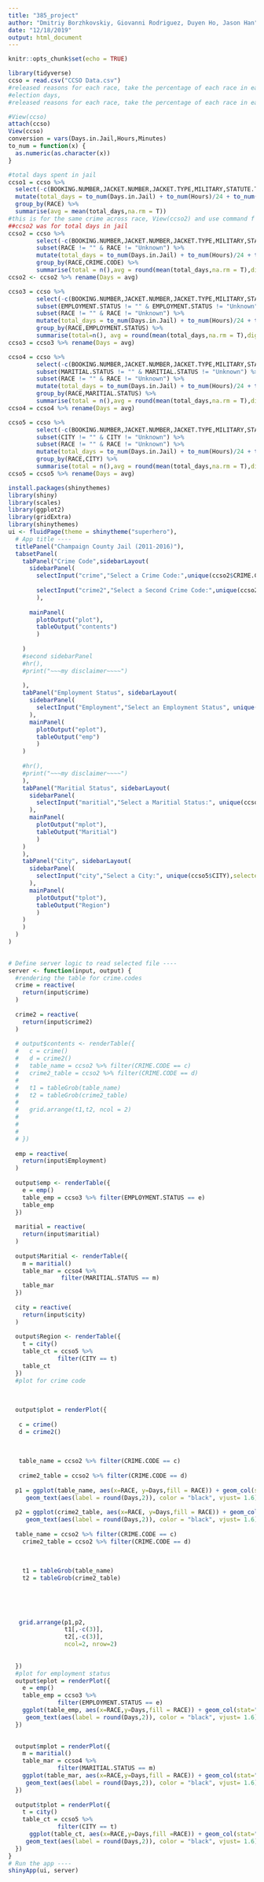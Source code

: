 ```yaml
---
title: "385_project"
author: "Dmitriy Borzhkovskiy, Giovanni Rodriguez, Duyen Ho, Jason Han"
date: "12/18/2019"
output: html_document
---
```



```r
knitr::opts_chunk$set(echo = TRUE)
```

```r
library(tidyverse)
ccso = read.csv("CCSO Data.csv")
#released reasons for each race, take the percentage of each race in each major category
#election days,
#released reasons for each race, take the percentage of each race in each major category

#View(ccso)
attach(ccso)
View(ccso)
conversion = vars(Days.in.Jail,Hours,Minutes)
to_num = function(x) {
  as.numeric(as.character(x))
}

#total days spent in jail
ccso1 = ccso %>% 
  select(-c(BOOKING.NUMBER,JACKET.NUMBER,JACKET.TYPE,MILITARY,STATUTE.TYPE,CHARGE.STATUTE)) %>%
  mutate(total_days = to_num(Days.in.Jail) + to_num(Hours)/24 + to_num(Minutes)/1440) %>%
  group_by(RACE) %>%
  summarise(avg = mean(total_days,na.rm = T))
#this is for the same crime across race, View(ccso2) and use command f
##ccso2 was for total days in jail
ccso2 = ccso %>% 
        select(-c(BOOKING.NUMBER,JACKET.NUMBER,JACKET.TYPE,MILITARY,STATUTE.TYPE,CHARGE.STATUTE)) %>%
        subset(RACE != "" & RACE != "Unknown") %>%
        mutate(total_days = to_num(Days.in.Jail) + to_num(Hours)/24 + to_num(Minutes)/1440) %>%
        group_by(RACE,CRIME.CODE) %>%
        summarise(total = n(),avg = round(mean(total_days,na.rm = T),digits = 4)) # a min is .0007 days
ccso2 <- ccso2 %>% rename(Days = avg)

ccso3 = ccso %>% 
        select(-c(BOOKING.NUMBER,JACKET.NUMBER,JACKET.TYPE,MILITARY,STATUTE.TYPE,CHARGE.STATUTE)) %>%
        subset(EMPLOYMENT.STATUS != "" & EMPLOYMENT.STATUS != "Unknown") %>% 
        subset(RACE != "" & RACE != "Unknown") %>%
        mutate(total_days = to_num(Days.in.Jail) + to_num(Hours)/24 + to_num(Minutes)/1440) %>%
        group_by(RACE,EMPLOYMENT.STATUS) %>%
        summarise(total=n(), avg = round(mean(total_days,na.rm = T),digits = 4))
ccso3 = ccso3 %>% rename(Days = avg)

ccso4 = ccso %>% 
        select(-c(BOOKING.NUMBER,JACKET.NUMBER,JACKET.TYPE,MILITARY,STATUTE.TYPE,CHARGE.STATUTE)) %>%
        subset(MARITIAL.STATUS != "" & MARITIAL.STATUS != "Unknown") %>%
        subset(RACE != "" & RACE != "Unknown") %>%
        mutate(total_days = to_num(Days.in.Jail) + to_num(Hours)/24 + to_num(Minutes)/1440) %>%
        group_by(RACE,MARITIAL.STATUS) %>%
        summarise(total = n(),avg = round(mean(total_days,na.rm = T),digits = 4))  # a min is .0007 days 
ccso4 = ccso4 %>% rename(Days = avg)

ccso5 = ccso %>% 
        select(-c(BOOKING.NUMBER,JACKET.NUMBER,JACKET.TYPE,MILITARY,STATUTE.TYPE,CHARGE.STATUTE)) %>%
        subset(CITY != "" & CITY != "Unknown") %>%
        subset(RACE != "" & RACE != "Unknown") %>%
        mutate(total_days = to_num(Days.in.Jail) + to_num(Hours)/24 + to_num(Minutes)/1440) %>%
        group_by(RACE,CITY) %>%
        summarise(total = n(),avg = round(mean(total_days,na.rm = T),digits = 4))  # a min is .0007 days
ccso5 = ccso5 %>% rename(Days = avg)


```


```r
install.packages(shinythemes)
library(shiny)
library(scales)
library(ggplot2)
library(gridExtra)
library(shinythemes)
ui <- fluidPage(theme = shinytheme("superhero"),
  # App title ----
  titlePanel("Champaign County Jail (2011-2016)"),
  tabsetPanel(               
    tabPanel("Crime Code",sidebarLayout(
      sidebarPanel(
        selectInput("crime","Select a Crime Code:",unique(ccso2$CRIME.CODE),selected = "AGGRAVATED ASSAULT"),
        
        selectInput("crime2","Select a Second Crime Code:",unique(ccso2$CRIME.CODE), selected = "DRIVING UNDER THE INFLUENCE OF ALCOHOL" )
        ),
      
      mainPanel(
        plotOutput("plot"),
        tableOutput("contents")
        )
      
    )
    #second sidebarPanel
    #hr(),
    #print("~~~my disclaimer~~~~")
  
    ),
    tabPanel("Employment Status", sidebarLayout(
      sidebarPanel(
        selectInput("Employment","Select an Employment Status", unique(ccso3$EMPLOYMENT.STATUS),selected = "Student")
      ),
      mainPanel(
        plotOutput("eplot"),
        tableOutput("emp")
        )
    )
    
    #hr(),
    #print("~~~my disclaimer~~~~")
    ), 
    tabPanel("Maritial Status", sidebarLayout(
      sidebarPanel(
        selectInput("maritial","Select a Maritial Status:", unique(ccso4$MARITIAL.STATUS),selected = "Single")
      ),
      mainPanel(
        plotOutput("mplot"),
        tableOutput("Maritial")
        )
    )
    ),
    tabPanel("City", sidebarLayout(
      sidebarPanel(
        selectInput("city","Select a City:", unique(ccso5$CITY),selected = "CHAMPAIGN")
      ),
      mainPanel(
        plotOutput("tplot"),
        tableOutput("Region")
        )
    )
    )
  )
)
 

# Define server logic to read selected file ----
server <- function(input, output) {
  #rendering the table for crime.codes
  crime = reactive(
    return(input$crime)
  )
  
  crime2 = reactive(
    return(input$crime2)
  )
  
  # output$contents <- renderTable({
  #   c = crime()
  #   d = crime2()
  #   table_name = ccso2 %>% filter(CRIME.CODE == c)
  #   crime2_table = ccso2 %>% filter(CRIME.CODE == d)
  #   
  #   t1 = tableGrob(table_name)
  #   t2 = tableGrob(crime2_table)
  #   
  #   grid.arrange(t1,t2, ncol = 2)
  #   
  # 
  #   
  # })
  
  emp = reactive(
    return(input$Employment)
  )
  
  output$emp <- renderTable({
    e = emp()
    table_emp = ccso3 %>% filter(EMPLOYMENT.STATUS == e)
    table_emp
  })
  
  maritial = reactive(
    return(input$maritial)
  )
  
  output$Maritial <- renderTable({
    m = maritial()
    table_mar = ccso4 %>% 
               filter(MARITIAL.STATUS == m)
    table_mar
  })
  
  city = reactive(
    return(input$city)
  )
  
  output$Region <- renderTable({
    t = city()
    table_ct = ccso5 %>%
              filter(CITY == t)
    table_ct
  })
  #plot for crime code
  
  
  
  output$plot = renderPlot({
  
   c = crime()
   d = crime2()
   
   
   
   table_name = ccso2 %>% filter(CRIME.CODE == c)
   
   crime2_table = ccso2 %>% filter(CRIME.CODE == d)
   
  p1 = ggplot(table_name, aes(x=RACE, y=Days,fill = RACE)) + geom_col(stat="identity", position = position_dodge(width = 0.9, preserve = "single")) +
     geom_text(aes(label = round(Days,2)), color = "black", vjust= 1.6) + scale_y_continuous(name = waiver()) 
  
  p2 = ggplot(crime2_table, aes(x=RACE, y=Days,fill = RACE)) + geom_col(stat="identity", position = position_dodge(width = 0.9, preserve = "single")) +
     geom_text(aes(label = round(Days,2)), color = "black", vjust= 1.6) + scale_y_continuous(name = waiver())
  
  table_name = ccso2 %>% filter(CRIME.CODE == c)
    crime2_table = ccso2 %>% filter(CRIME.CODE == d)
    
    
    
    t1 = tableGrob(table_name)
    t2 = tableGrob(crime2_table)
    
  
    
    
 
   grid.arrange(p1,p2,
                t1[,-c(3)],
                t2[,-c(3)],
                ncol=2, nrow=2)
  
    
  })
  #plot for employment status
  output$eplot = renderPlot({
    e = emp()
    table_emp = ccso3 %>% 
              filter(EMPLOYMENT.STATUS == e)
    ggplot(table_emp, aes(x=RACE,y=Days,fill = RACE)) + geom_col(stat="identity", position = position_dodge(width = 0.9, preserve = "single")) +
     geom_text(aes(label = round(Days,2)), color = "black", vjust= 1.6) + scale_y_continuous(name = waiver())
  })
  

  output$mplot = renderPlot({
    m = maritial()
    table_mar = ccso4 %>% 
              filter(MARITIAL.STATUS == m)
    ggplot(table_mar, aes(x=RACE,y=Days,fill = RACE)) + geom_col(stat="identity", position = position_dodge(width = 0.9, preserve = "single")) +
     geom_text(aes(label = round(Days,2)), color = "black", vjust= 1.6) + scale_y_continuous(name = waiver()) 
  })
  
  output$tplot = renderPlot({
    t = city()
    table_ct = ccso5 %>%
              filter(CITY == t)
      ggplot(table_ct, aes(x=RACE,y=Days,fill =RACE)) + geom_col(stat="identity", position = position_dodge(width = 0.9, preserve = "single")) +
     geom_text(aes(label = round(Days,2)), color = "black", vjust= 1.6) + scale_y_continuous(name = waiver())
  })
}
# Run the app ----
shinyApp(ui, server)
```

